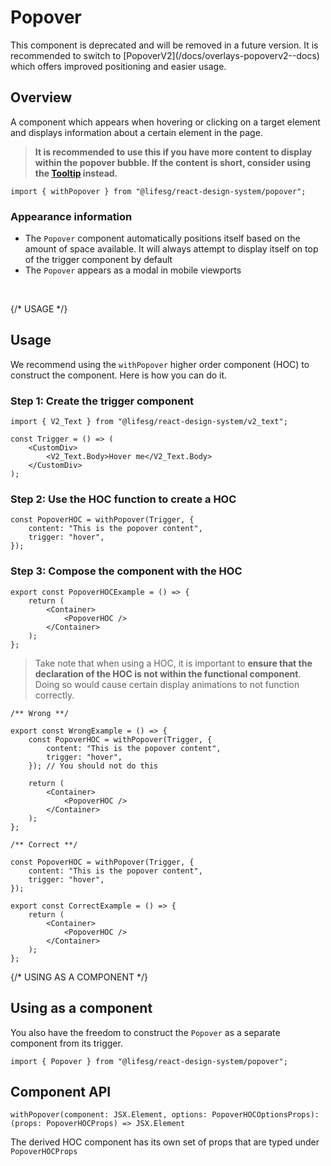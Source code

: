 
<Meta of={PopoverStories} />

# Popover

<Alert type="warning">
    This component is deprecated and will be removed in a future version. It is
    recommended to switch to [PopoverV2](/docs/overlays-popoverv2--docs) which
    offers improved positioning and easier usage.
</Alert>

## Overview

A component which appears when hovering or clicking on a target element and displays information about a certain element in the page.

> **It is recommended to use this if you have more content to display within the popover bubble. If the content is short, consider using the [Tooltip](/docs/modules-tooltip--docs) instead.**

```tsx
import { withPopover } from "@lifesg/react-design-system/popover";
```

<Canvas of={PopoverStories.Default} />

### Appearance information

-   The `Popover` component automatically positions itself based on the amount of space available. It will always attempt to display itself on top of the trigger component by default
-   The `Popover` appears as a modal in mobile viewports

<br />

{/* USAGE */}

## Usage

We recommend using the `withPopover` higher order component (HOC) to construct the component. Here
is how you can do it.

### Step 1: Create the trigger component

```tsx
import { V2_Text } from "@lifesg/react-design-system/v2_text";

const Trigger = () => (
    <CustomDiv>
        <V2_Text.Body>Hover me</V2_Text.Body>
    </CustomDiv>
);
```

### Step 2: Use the HOC function to create a HOC

```tsx
const PopoverHOC = withPopover(Trigger, {
    content: "This is the popover content",
    trigger: "hover",
});
```

### Step 3: Compose the component with the HOC

```tsx
export const PopoverHOCExample = () => {
    return (
        <Container>
            <PopoverHOC />
        </Container>
    );
};
```

> Take note that when using a HOC, it is important to
> **ensure that the declaration of the HOC is not within the functional component**.
> Doing so would cause certain display animations to not function correctly.

```tsx
/** Wrong **/

export const WrongExample = () => {
    const PopoverHOC = withPopover(Trigger, {
        content: "This is the popover content",
        trigger: "hover",
    }); // You should not do this

    return (
        <Container>
            <PopoverHOC />
        </Container>
    );
};

/** Correct **/

const PopoverHOC = withPopover(Trigger, {
    content: "This is the popover content",
    trigger: "hover",
});

export const CorrectExample = () => {
    return (
        <Container>
            <PopoverHOC />
        </Container>
    );
};
```

{/* USING AS A COMPONENT */}

## Using as a component

You also have the freedom to construct the `Popover` as a separate component from its trigger.

```tsx
import { Popover } from "@lifesg/react-design-system/popover";
```

<Canvas of={PopoverStories.UsingAsAComponent} />

## Component API

```tsx
withPopover(component: JSX.Element, options: PopoverHOCOptionsProps): (props: PopoverHOCProps) => JSX.Element
```

The derived HOC component has its own set of props that are typed under `PopoverHOCProps`

<PropsTable />
